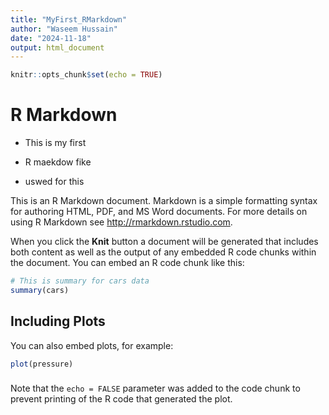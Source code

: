 ```yaml
---
title: "MyFirst_RMarkdown"
author: "Waseem Hussain"
date: "2024-11-18"
output: html_document
---
```


```r
knitr::opts_chunk$set(echo = TRUE)
```

# R Markdown

* This is my first

* R maekdow fike

* uswed for this 

This is an R Markdown document. Markdown is a simple formatting syntax for authoring HTML, PDF, and MS Word documents. For more details on using R Markdown see <http://rmarkdown.rstudio.com>.

When you click the **Knit** button a document will be generated that includes both content as well as the output of any embedded R code chunks within the document. You can embed an R code chunk like this:

```r
# This is summary for cars data
summary(cars)
```

## Including Plots

You can also embed plots, for example:

```r
plot(pressure)
```

###
Note that the `echo = FALSE` parameter was added to the code chunk to prevent printing of the R code that generated the plot.
